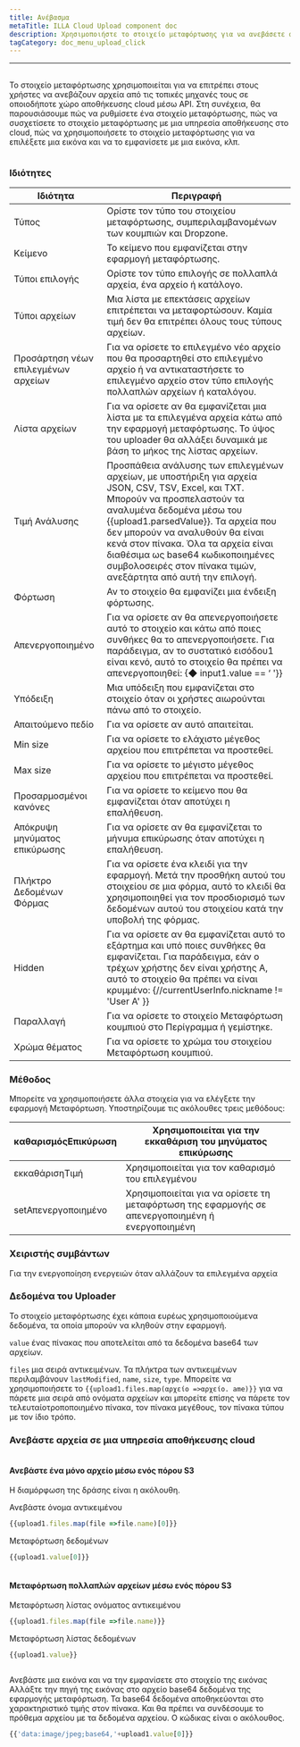 ```yaml
---
title: Ανέβασμα
metaTitle: ILLA Cloud Upload component doc
description: Χρησιμοποιήστε το στοιχείο μεταφόρτωσης για να ανεβάσετε αρχεία από τις τοπικές μηχανές σε οποιοδήποτε χώρο αποθήκευσης σύννεφων
tagCategory: doc_menu_upload_click
---
```


* * *

## <Heading hidden>Μεταφόρτωση</Heading>

Το στοιχείο μεταφόρτωσης χρησιμοποιείται για να επιτρέπει στους χρήστες να ανεβάζουν αρχεία από τις τοπικές μηχανές τους σε οποιοδήποτε χώρο αποθήκευσης cloud μέσω API. Στη συνέχεια, θα παρουσιάσουμε πώς να ρυθμίσετε ένα στοιχείο μεταφόρτωσης, πώς να συσχετίσετε το στοιχείο μεταφόρτωσης με μια υπηρεσία αποθήκευσης στο cloud, πώς να χρησιμοποιήσετε το στοιχείο μεταφόρτωσης για να επιλέξετε μια εικόνα και να το εμφανίσετε με μια εικόνα, κλπ.

<img src='https://cdn.illacloud.com/official-website/img/docs/upload1.png' alt="" />

### Ιδιότητες

| Ιδιότητα                            | Περιγραφή                                                                                                                                                                                                                                                                                                                                                                          |
| ----------------------------------- | ---------------------------------------------------------------------------------------------------------------------------------------------------------------------------------------------------------------------------------------------------------------------------------------------------------------------------------------------------------------------------------- |
| Τύπος                               | Ορίστε τον τύπο του στοιχείου μεταφόρτωσης, συμπεριλαμβανομένων των κουμπιών και Dropzone.                                                                                                                                                                                                                                                                                         |
| Κείμενο                             | Το κείμενο που εμφανίζεται στην εφαρμογή μεταφόρτωσης.                                                                                                                                                                                                                                                                                                                             |
| Τύποι επιλογής                      | Ορίστε τον τύπο επιλογής σε πολλαπλά αρχεία, ένα αρχείο ή κατάλογο.                                                                                                                                                                                                                                                                                                                |
| Τύποι αρχείων                       | Μια λίστα με επεκτάσεις αρχείων επιτρέπεται να μεταφορτώσουν. Καμία τιμή δεν θα επιτρέπει όλους τους τύπους αρχείων.                                                                                                                                                                                                                                                               |
| Προσάρτηση νέων επιλεγμένων αρχείων | Για να ορίσετε το επιλεγμένο νέο αρχείο που θα προσαρτηθεί στο επιλεγμένο αρχείο ή να αντικαταστήσετε το επιλεγμένο αρχείο στον τύπο επιλογής πολλαπλών αρχείων ή καταλόγου.                                                                                                                                                                                                       |
| Λίστα αρχείων                       | Για να ορίσετε αν θα εμφανίζεται μια λίστα με τα επιλεγμένα αρχεία κάτω από την εφαρμογή μεταφόρτωσης. Το ύψος του uploader θα αλλάξει δυναμικά με βάση το μήκος της λίστας αρχείων.                                                                                                                                                                                               |
| Τιμή Ανάλυσης                       | Προσπάθεια ανάλυσης των επιλεγμένων αρχείων, με υποστήριξη για αρχεία JSON, CSV, TSV, Excel, και TXT. Μπορούν να προσπελαστούν τα αναλυμένα δεδομένα μέσω του {{upload1.parsedValue}}. Τα αρχεία που δεν μπορούν να αναλυθούν θα είναι κενά στον πίνακα. Όλα τα αρχεία είναι διαθέσιμα ως base64 κωδικοποιημένες συμβολοσειρές στον πίνακα τιμών, ανεξάρτητα από αυτή την επιλογή. |
| Φόρτωση                             | Αν το στοιχείο θα εμφανίζει μια ένδειξη φόρτωσης.                                                                                                                                                                                                                                                                                                                                  |
| Απενεργοποιημένο                    | Για να ορίσετε αν θα απενεργοποιήσετε αυτό το στοιχείο και κάτω από ποιες συνθήκες θα το απενεργοποιήσετε. Για παράδειγμα, αν το συστατικό εισόδου1 είναι κενό, αυτό το στοιχείο θα πρέπει να απενεργοποιηθεί: {◆ input1.value == ‘ '}}                                                                                                                                            |
| Υπόδειξη                            | Μια υπόδειξη που εμφανίζεται στο στοιχείο όταν οι χρήστες αιωρούνται πάνω από το στοιχείο.                                                                                                                                                                                                                                                                                         |
| Απαιτούμενο πεδίο                   | Για να ορίσετε αν αυτό απαιτείται.                                                                                                                                                                                                                                                                                                                                                 |
| Min size                            | Για να ορίσετε το ελάχιστο μέγεθος αρχείου που επιτρέπεται να προστεθεί.                                                                                                                                                                                                                                                                                                           |
| Max size                            | Για να ορίσετε το μέγιστο μέγεθος αρχείου που επιτρέπεται να προστεθεί.                                                                                                                                                                                                                                                                                                            |
| Προσαρμοσμένοι κανόνες              | Για να ορίσετε το κείμενο που θα εμφανίζεται όταν αποτύχει η επαλήθευση.                                                                                                                                                                                                                                                                                                           |
| Απόκρυψη μηνύματος επικύρωσης       | Για να ορίσετε αν θα εμφανίζεται το μήνυμα επικύρωσης όταν αποτύχει η επαλήθευση.                                                                                                                                                                                                                                                                                                  |
| Πλήκτρο Δεδομένων Φόρμας            | Για να ορίσετε ένα κλειδί για την εφαρμογή. Μετά την προσθήκη αυτού του στοιχείου σε μια φόρμα, αυτό το κλειδί θα χρησιμοποιηθεί για τον προσδιορισμό των δεδομένων αυτού του στοιχείου κατά την υποβολή της φόρμας.                                                                                                                                                               |
| Hidden                              | Για να ορίσετε αν θα εμφανίζεται αυτό το εξάρτημα και υπό ποιες συνθήκες θα εμφανίζεται. Για παράδειγμα, εάν ο τρέχων χρήστης δεν είναι χρήστης Α, αυτό το στοιχείο θα πρέπει να είναι κρυμμένο: {//currentUserInfo.nickname != 'User A' }}                                                                                                                                        |
| Παραλλαγή                           | Για να ορίσετε το στοιχείο Μεταφόρτωση κουμπιού στο Περίγραμμα ή γεμίστηκε.                                                                                                                                                                                                                                                                                                        |
| Χρώμα θέματος                       | Για να ορίσετε το χρώμα του στοιχείου Μεταφόρτωση κουμπιού.                                                                                                                                                                                                                                                                                                                        |

### Μέθοδος

Μπορείτε να χρησιμοποιήσετε άλλα στοιχεία για να ελέγξετε την εφαρμογή Μεταφόρτωση. Υποστηρίζουμε τις ακόλουθες τρεις μεθόδους:

| καθαρισμόςΕπικύρωση | Χρησιμοποιείται για την εκκαθάριση του μηνύματος επικύρωσης                                      |
| ------------------- | ------------------------------------------------------------------------------------------------ |
| εκκαθάρισηΤιμή      | Χρησιμοποιείται για τον καθαρισμό του επιλεγμένου                                                |
| setΑπενεργοποιημένο | Χρησιμοποιείται για να ορίσετε τη μεταφόρτωση της εφαρμογής σε απενεργοποιημένη ή ενεργοποιημένη |

### Χειριστής συμβάντων

Για την ενεργοποίηση ενεργειών όταν αλλάζουν τα επιλεγμένα αρχεία

### Δεδομένα του Uploader

Το στοιχείο μεταφόρτωσης έχει κάποια ευρέως χρησιμοποιούμενα δεδομένα, τα οποία μπορούν να κληθούν στην εφαρμογή.

`value` ένας πίνακας που αποτελείται από τα δεδομένα base64 των αρχείων. 

`files` μια σειρά αντικειμένων. Τα πλήκτρα των αντικειμένων περιλαμβάνουν `lastModified`, `name`, `size`, `type`. Μπορείτε να χρησιμοποιήσετε το `{{upload1.files.map(αρχείο =>αρχείο. ame)}}` για να πάρετε μια σειρά από ονόματα αρχείων και μπορείτε επίσης να πάρετε τον τελευταίοτροποποιημένο πίνακα, τον πίνακα μεγέθους, τον πίνακα τύπου με τον ίδιο τρόπο. 

### Ανεβάστε αρχεία σε μια υπηρεσία αποθήκευσης cloud

<img src='https://cdn.illacloud.com/official-website/img/docs/upload2.gif' alt="" />

#### Ανεβάστε ένα μόνο αρχείο μέσω ενός πόρου S3

Η διαμόρφωση της δράσης είναι η ακόλουθη. 

Ανεβάστε όνομα αντικειμένου

```jsx
{{upload1.files.map(file =>file.name)[0]}}
```

Μεταφόρτωση δεδομένων

```jsx
{{upload1.value[0]}}
```

<img src='https://cdn.illacloud.com/official-website/img/docs/upload3.png' alt="" />

#### Μεταφόρτωση πολλαπλών αρχείων μέσω ενός πόρου S3

Μεταφόρτωση λίστας ονόματος αντικειμένου

```jsx
{{upload1.files.map(file =>file.name)}}
```

Μεταφόρτωση λίστας δεδομένων

```jsx
{{upload1.value}}
```

<img src='https://cdn.illacloud.com/official-website/img/docs/upload4.png' alt="" />

Ανεβάστε μια εικόνα και να την εμφανίσετε στο στοιχείο της εικόνας
Αλλάξτε την πηγή της εικόνας στο αρχείο base64 δεδομένα της εφαρμογής μεταφόρτωση. Τα base64 δεδομένα αποθηκεύονται στο χαρακτηριστικό τιμής στον πίνακα. Και θα πρέπει να συνδέσουμε το πρόθεμα αρχείου με τα δεδομένα αρχείου. Ο κώδικας είναι ο ακόλουθος. 

```jsx
{{'data:image/jpeg;base64,'+upload1.value[0]}}
```

<img src='https://cdn.illacloud.com/official-website/img/docs/upload5.gif' alt="" />
